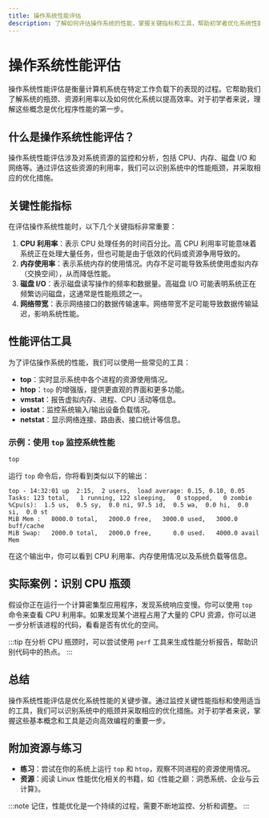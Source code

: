 ```yaml
---
title: 操作系统性能评估
description: 了解如何评估操作系统的性能，掌握关键指标和工具，帮助初学者优化系统性能。
---
```


# 操作系统性能评估

操作系统性能评估是衡量计算机系统在特定工作负载下的表现的过程。它帮助我们了解系统的瓶颈、资源利用率以及如何优化系统以提高效率。对于初学者来说，理解这些概念是优化程序性能的第一步。

## 什么是操作系统性能评估？

操作系统性能评估涉及对系统资源的监控和分析，包括 CPU、内存、磁盘 I/O 和网络等。通过评估这些资源的利用率，我们可以识别系统中的性能瓶颈，并采取相应的优化措施。

## 关键性能指标

在评估操作系统性能时，以下几个关键指标非常重要：

1. **CPU 利用率**：表示 CPU 处理任务的时间百分比。高 CPU 利用率可能意味着系统正在处理大量任务，但也可能是由于低效的代码或资源争用导致的。
2. **内存使用率**：表示系统内存的使用情况。内存不足可能导致系统使用虚拟内存（交换空间），从而降低性能。
3. **磁盘 I/O**：表示磁盘读写操作的频率和数据量。高磁盘 I/O 可能表明系统正在频繁访问磁盘，这通常是性能瓶颈之一。
4. **网络带宽**：表示网络接口的数据传输速率。网络带宽不足可能导致数据传输延迟，影响系统性能。

## 性能评估工具

为了评估操作系统的性能，我们可以使用一些常见的工具：

- **top**：实时显示系统中各个进程的资源使用情况。
- **htop**：`top` 的增强版，提供更直观的界面和更多功能。
- **vmstat**：报告虚拟内存、进程、CPU 活动等信息。
- **iostat**：监控系统输入/输出设备负载情况。
- **netstat**：显示网络连接、路由表、接口统计等信息。

### 示例：使用 `top` 监控系统性能

```bash
top
```

运行 `top` 命令后，你将看到类似以下的输出：

```plaintext
top - 14:32:01 up  2:15,  2 users,  load average: 0.15, 0.10, 0.05
Tasks: 123 total,   1 running, 122 sleeping,   0 stopped,   0 zombie
%Cpu(s):  1.5 us,  0.5 sy,  0.0 ni, 97.5 id,  0.5 wa,  0.0 hi,  0.0 si,  0.0 st
MiB Mem :   8000.0 total,   2000.0 free,   3000.0 used,   3000.0 buff/cache
MiB Swap:   2000.0 total,   2000.0 free,      0.0 used.   4000.0 avail Mem
```

在这个输出中，你可以看到 CPU 利用率、内存使用情况以及系统负载等信息。

## 实际案例：识别 CPU 瓶颈

假设你正在运行一个计算密集型应用程序，发现系统响应变慢。你可以使用 `top` 命令来查看 CPU 利用率。如果发现某个进程占用了大量的 CPU 资源，你可以进一步分析该进程的代码，看看是否有优化的空间。

:::tip
在分析 CPU 瓶颈时，可以尝试使用 `perf` 工具来生成性能分析报告，帮助识别代码中的热点。
:::

## 总结

操作系统性能评估是优化系统性能的关键步骤。通过监控关键性能指标和使用适当的工具，我们可以识别系统中的瓶颈并采取相应的优化措施。对于初学者来说，掌握这些基本概念和工具是迈向高效编程的重要一步。

## 附加资源与练习

- **练习**：尝试在你的系统上运行 `top` 和 `htop`，观察不同进程的资源使用情况。
- **资源**：阅读 Linux 性能优化相关的书籍，如《性能之巅：洞悉系统、企业与云计算》。

:::note
记住，性能优化是一个持续的过程，需要不断地监控、分析和调整。
:::